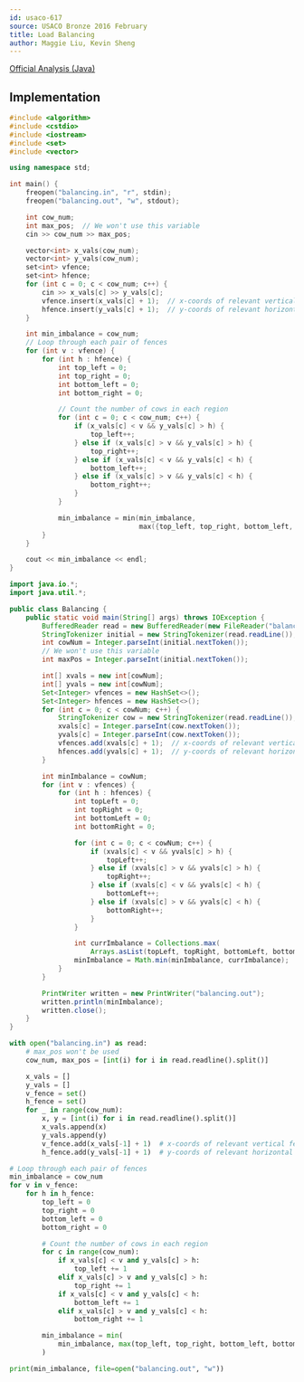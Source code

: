 ```yaml
---
id: usaco-617
source: USACO Bronze 2016 February
title: Load Balancing
author: Maggie Liu, Kevin Sheng
---
```


[Official Analysis (Java)](http://www.usaco.org/current/data/sol_balancing_bronze_feb16.html)

<LanguageSection>
<CPPSection>

## Implementation

```cpp
#include <algorithm>
#include <cstdio>
#include <iostream>
#include <set>
#include <vector>

using namespace std;

int main() {
	freopen("balancing.in", "r", stdin);
	freopen("balancing.out", "w", stdout);

	int cow_num;
	int max_pos;  // We won't use this variable
	cin >> cow_num >> max_pos;

	vector<int> x_vals(cow_num);
	vector<int> y_vals(cow_num);
	set<int> vfence;
	set<int> hfence;
	for (int c = 0; c < cow_num; c++) {
		cin >> x_vals[c] >> y_vals[c];
		vfence.insert(x_vals[c] + 1);  // x-coords of relevant vertical fences
		hfence.insert(y_vals[c] + 1);  // y-coords of relevant horizontal fences
	}

	int min_imbalance = cow_num;
	// Loop through each pair of fences
	for (int v : vfence) {
		for (int h : hfence) {
			int top_left = 0;
			int top_right = 0;
			int bottom_left = 0;
			int bottom_right = 0;

			// Count the number of cows in each region
			for (int c = 0; c < cow_num; c++) {
				if (x_vals[c] < v && y_vals[c] > h) {
					top_left++;
				} else if (x_vals[c] > v && y_vals[c] > h) {
					top_right++;
				} else if (x_vals[c] < v && y_vals[c] < h) {
					bottom_left++;
				} else if (x_vals[c] > v && y_vals[c] < h) {
					bottom_right++;
				}
			}

			min_imbalance = min(min_imbalance,
			                    max({top_left, top_right, bottom_left, bottom_right}));
		}
	}

	cout << min_imbalance << endl;
}
```

</CPPSection>
<JavaSection>

```java
import java.io.*;
import java.util.*;

public class Balancing {
	public static void main(String[] args) throws IOException {
		BufferedReader read = new BufferedReader(new FileReader("balancing.in"));
		StringTokenizer initial = new StringTokenizer(read.readLine());
		int cowNum = Integer.parseInt(initial.nextToken());
		// We won't use this variable
		int maxPos = Integer.parseInt(initial.nextToken());

		int[] xvals = new int[cowNum];
		int[] yvals = new int[cowNum];
		Set<Integer> vfences = new HashSet<>();
		Set<Integer> hfences = new HashSet<>();
		for (int c = 0; c < cowNum; c++) {
			StringTokenizer cow = new StringTokenizer(read.readLine());
			xvals[c] = Integer.parseInt(cow.nextToken());
			yvals[c] = Integer.parseInt(cow.nextToken());
			vfences.add(xvals[c] + 1);  // x-coords of relevant vertical fences
			hfences.add(yvals[c] + 1);  // y-coords of relevant horizontal fences
		}

		int minImbalance = cowNum;
		for (int v : vfences) {
			for (int h : hfences) {
				int topLeft = 0;
				int topRight = 0;
				int bottomLeft = 0;
				int bottomRight = 0;

				for (int c = 0; c < cowNum; c++) {
					if (xvals[c] < v && yvals[c] > h) {
						topLeft++;
					} else if (xvals[c] > v && yvals[c] > h) {
						topRight++;
					} else if (xvals[c] < v && yvals[c] < h) {
						bottomLeft++;
					} else if (xvals[c] > v && yvals[c] < h) {
						bottomRight++;
					}
				}

				int currImbalance = Collections.max(
				    Arrays.asList(topLeft, topRight, bottomLeft, bottomRight));
				minImbalance = Math.min(minImbalance, currImbalance);
			}
		}

		PrintWriter written = new PrintWriter("balancing.out");
		written.println(minImbalance);
		written.close();
	}
}
```

</JavaSection>
<PySection>

```py
with open("balancing.in") as read:
	# max_pos won't be used
	cow_num, max_pos = [int(i) for i in read.readline().split()]

	x_vals = []
	y_vals = []
	v_fence = set()
	h_fence = set()
	for _ in range(cow_num):
		x, y = [int(i) for i in read.readline().split()]
		x_vals.append(x)
		y_vals.append(y)
		v_fence.add(x_vals[-1] + 1)  # x-coords of relevant vertical fences
		h_fence.add(y_vals[-1] + 1)  # y-coords of relevant horizontal fences

# Loop through each pair of fences
min_imbalance = cow_num
for v in v_fence:
	for h in h_fence:
		top_left = 0
		top_right = 0
		bottom_left = 0
		bottom_right = 0

		# Count the number of cows in each region
		for c in range(cow_num):
			if x_vals[c] < v and y_vals[c] > h:
				top_left += 1
			elif x_vals[c] > v and y_vals[c] > h:
				top_right += 1
			if x_vals[c] < v and y_vals[c] < h:
				bottom_left += 1
			elif x_vals[c] > v and y_vals[c] < h:
				bottom_right += 1

		min_imbalance = min(
			min_imbalance, max(top_left, top_right, bottom_left, bottom_right)
		)

print(min_imbalance, file=open("balancing.out", "w"))
```

</PySection>
</LanguageSection>
